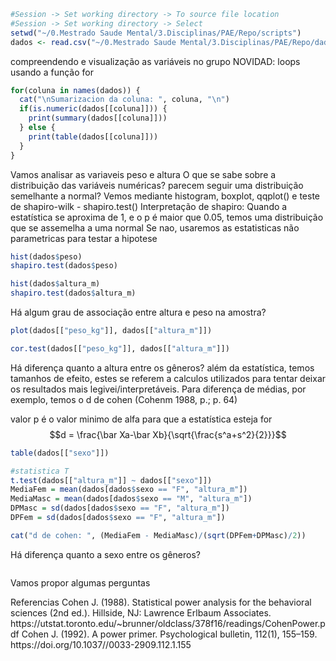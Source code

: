 ```r
#Session -> Set working directory -> To source file location
#Session -> Set working directory -> Select
setwd("~/0.Mestrado Saude Mental/3.Disciplinas/PAE/Repo/scripts")
dados <- read.csv("~/0.Mestrado Saude Mental/3.Disciplinas/PAE/Repo/dados/dadosBiomed.csv", sep = ";")
```
compreendendo e visualização as variáveis no grupo
NOVIDAD: loops usando a função for
```r

for(coluna in names(dados)) {
  cat("\nSumarizacion da coluna: ", coluna, "\n")
  if(is.numeric(dados[[coluna]])) {
    print(summary(dados[[coluna]]))
  } else {
    print(table(dados[[coluna]]))
  }
}
```
Vamos analisar as variaveis peso e altura 
O que se sabe sobre a distribuição das variáveis numéricas? parecem seguir uma distribuição semelhante a normal?
Vemos mediante histogram, boxplot, qqplot() e teste de shapiro-wilk - shapiro.test()
Interpretação de shapiro: Quando a estatística se aproxima de 1, e o p é maior que 0.05, temos uma distribuição que se assemelha a uma normal
Se nao, usaremos as estatisticas não parametricas para testar a hipotese
```r
hist(dados$peso)
shapiro.test(dados$peso)

hist(dados$altura_m)
shapiro.test(dados$altura_m)
```

Há algum grau de associação entre altura e peso na amostra?
```r
plot(dados[["peso_kg"]], dados[["altura_m"]])

cor.test(dados[["peso_kg"]], dados[["altura_m"]])
```
Há diferença quanto a altura entre os gêneros?
além da estatística, temos tamanhos de efeito, estes se referem a calculos utilizados para tentar deixar os resultados mais legivei/interpretáveis. Para diferença de médias, por exemplo, temos o d de cohen (Cohenm 1988, p.; p. 64) 

valor p é o valor minimo de alfa para que a estatística esteja for
$$d = \frac{\bar Xa-\bar Xb}{\sqrt{\frac{s^a+s^2}{2}}}$$
```r
table(dados[["sexo"]])

#statistica T
t.test(dados[["altura_m"]] ~ dados[["sexo"]])
MediaFem = mean(dados[dados$sexo == "F", "altura_m"])
MediaMasc = mean(dados[dados$sexo == "M", "altura_m"])
DPMasc = sd(dados[dados$sexo == "F", "altura_m"])
DPFem = sd(dados[dados$sexo == "F", "altura_m"])

cat("d de cohen: ", (MediaFem - MediaMasc)/(sqrt(DPFem+DPMasc)/2))
```


Há diferença quanto a sexo entre os gêneros?

```r
```

Vamos propor algumas perguntas





Referencias
Cohen J. (1988). Statistical power analysis for the behavioral sciences (2nd ed.). Hillside, NJ: Lawrence Erlbaum Associates. https://utstat.toronto.edu/~brunner/oldclass/378f16/readings/CohenPower.pdf 
Cohen J. (1992). A power primer. Psychological bulletin, 112(1), 155–159. https://doi.org/10.1037//0033-2909.112.1.155